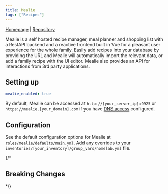 ```yaml
---
title: Mealie
tags: ["Recipes"]
---
```



[Homepage](https://mealie.io/) |
[Repository](https://github.com/mealie-recipes/mealie)

<Tags tags={frontmatter.tags} />

Mealie is a self hosted recipe manager, meal planner and shopping list with a RestAPI backend and a reactive frontend built in Vue for a pleasant user experience for the whole family. Easily add recipes into your database by providing the URL and Mealie will automatically import the relevant data, or add a family recipe with the UI editor. Mealie also provides an API for interactions from 3rd party applications.

## Setting up

```yaml title="inventories/homelab/group_vars/homelab.yml"
mealie_enabled: true
```

By default, Mealie can be accessed at `http://[your_server_ip]:9925` or `https://mealie.[your_domain].com` if you have [DNS access](../../guides/dns-access/) configured.

## Configuration

See the default configuration options for Mealie at [`roles/mealie/defaults/main.yml`](https://github.com/Dylancyclone/ansible-homelab-orchestration/blob/main/roles/mealie/defaults/main.yml).
Add any overrides to your `inventories/[your_inventory]/group_vars/homelab.yml` file.

{/* 

## Breaking Changes

*/}
